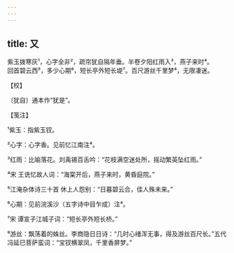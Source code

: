 ```yaml
---
---
---
```

title: 又
---







紫玉拨寒灰¹，心字全非²，疏帘犹自隔年垂。半卷夕阳红雨入³，燕子来时⁴。　　回首碧云西⁵，多少心期⁶，短长亭外短长堤⁷。百尺游丝千里梦⁸，无限凄迷。





【校】


〔犹自〕通本作“犹是”。





【笺注】


¹紫玉：指紫玉钗。

²心字：心字香。见前忆江南注⁴。

³红雨：比喻落花。刘禹锡百舌吟：“花枝满空迷处所，摇动繁英坠红雨。”

⁴宋 王诜忆故人词：“海棠开后，燕子来时，黄昏庭院。”

⁵江淹杂体诗三十首 休上人怨别：“日暮碧云合，佳人殊未来。”

⁶心期：见前浣溪沙（五字诗中目乍成）注⁴。

⁷宋 谭宣子江城子词：“短长亭外短长桥。”

⁸游丝：飘荡着的蛛丝。李商隐日日诗：“几时心绪浑无事，得及游丝百尺长。”五代 冯延巳菩萨蛮词：“宝钗横翠凤，千里香屏梦。”